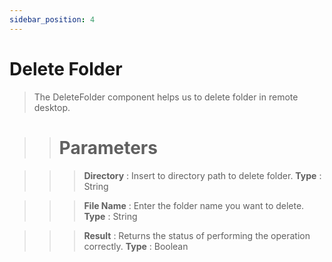 ```yaml
---
sidebar_position: 4
---
```


# Delete Folder

> The DeleteFolder component helps us to delete folder in remote desktop.

>> # Parameters

>>> **Directory** : Insert to directory path to delete folder. **Type** : String

>>> **File Name** : Enter the folder name you want to delete. **Type** : String

>>> **Result** : Returns the status of performing the operation correctly. **Type** : Boolean